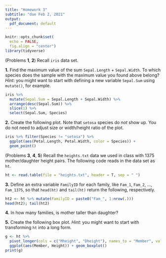 ```yaml
---
title: "Homework 3"
subtitle: "due Feb 2, 2021"
output:
  pdf_document: default
---
```


```r
knitr::opts_chunk$set(
  echo = FALSE,
  fig.align = "center")
library(tidyverse)
```

\bigskip

(Problems **1**, **2**) Recall `iris` data set.

**1.** Find the maximum value of the sum `Sepal.Length` $+$ `Sepal.Width`. To which species does the sample with the maximum value you found above belong? _Hint_: you might want to start with defining a new variable `Sepal.Sum` using `mutate()`, for example. 

```r
iris %>%
  mutate(Sepal.Sum = Sepal.Length + Sepal.Width) %>%
  arrange(desc(Sepal.Sum)) %>%
  slice(1) %>%
  select(Sepal.Sum, Species)
```

**2.** Create the following plot. Note that `setosa` species do *not* show up. You do not need to adjust size or width/height ratio of the plot.

```r
iris %>% filter(Species != "setosa") %>%
  ggplot(aes(Petal.Length, Petal.Width, color = Species)) +
  geom_point()
```

(Problems **3**, **4**, **5**) Recall the `heights.txt` data we used in class with 1375 mother/daughter height pairs. The following code reads in the data set as `ht`.

```r
ht <- read.table(file = "heights.txt", header = T, sep = " ")
```

**3.** Define an extra variable `FamilyID` for each family, like `Fam_1`, `Fam_2`, $\ldots$, `Fam_1375`, so that `head(ht)` and `tail(ht)` return the following, respectively.

```r
ht2 <- ht %>% mutate(FamilyID = paste0("Fam_", 1:nrow(.)))
head(ht2); tail(ht2)
```


**4.** In how many families, is mother taller than daughter?

**5.** Create the following box plot. _Hint_: you might want to start with transforming `ht` into a long form.

```r
g <- ht %>%
  pivot_longer(cols = c("Mheight", "Dheight"), names_to = "Member", values_to = "Height" ) %>%
  ggplot(aes(Member, Height)) + geom_boxplot()
print(g)
```



